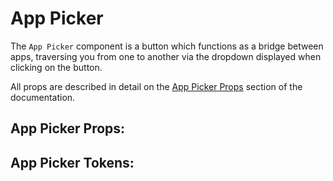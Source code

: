 

# App Picker

The `App Picker` component is a button which functions as a bridge between apps, traversing you from one to another
via the dropdown displayed when clicking on the button.

All props are described in detail on the [App Picker Props](#app-picker-props) section of the documentation.

<Stories includePrimary={true} />

## App Picker Props:

<ArgsTable of={AppPicker} />

## App Picker Tokens:
<ThemeTokens component="AppPicker"/>
